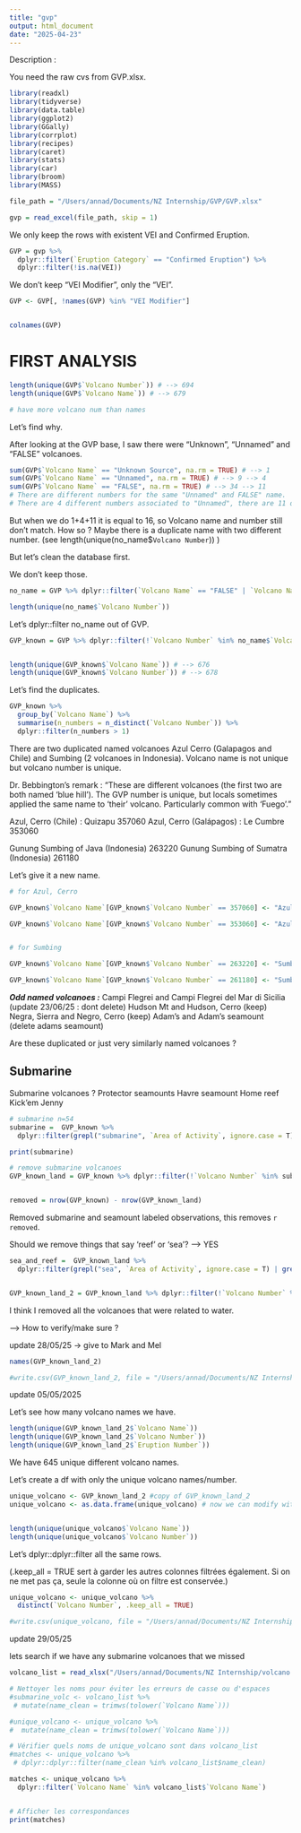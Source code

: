 ```yaml
---
title: "gvp"
output: html_document
date: "2025-04-23"
---
```



Description : 

You need the raw cvs from GVP.xlsx.



```r

library(readxl)
library(tidyverse)
library(data.table)
library(ggplot2)
library(GGally)
library(corrplot)
library(recipes)
library(caret)
library(stats)
library(car)
library(broom)
library(MASS)


```



```r

file_path = "/Users/annad/Documents/NZ Internship/GVP/GVP.xlsx"

gvp = read_excel(file_path, skip = 1)

```



We only keep the rows with existent VEI and Confirmed Eruption.

```r

GVP = gvp %>%
  dplyr::filter(`Eruption Category` == "Confirmed Eruption") %>%
  dplyr::filter(!is.na(VEI))


```


We don't keep "VEI Modifier", only the "VEI".


```r
GVP <- GVP[, !names(GVP) %in% "VEI Modifier"]


colnames(GVP)
```



# **FIRST ANALYSIS**


```r

length(unique(GVP$`Volcano Number`)) # --> 694
length(unique(GVP$`Volcano Name`)) # --> 679

# have more volcano num than names

```


Let's find why. 

After looking at the GVP base, I saw there were "Unknown", "Unnamed" and "FALSE" volcanoes.

```r

sum(GVP$`Volcano Name` == "Unknown Source", na.rm = TRUE) # --> 1
sum(GVP$`Volcano Name` == "Unnamed", na.rm = TRUE) # --> 9 --> 4 
sum(GVP$`Volcano Name` == "FALSE", na.rm = TRUE) # --> 34 --> 11
# There are different numbers for the same "Unnamed" and FALSE" name.
# There are 4 different numbers associated to "Unnamed", there are 11 different numbers associated to "FALSE".

```


But when we do 1+4+11 it is equal to 16, so Volcano name and number still don't match. How so ? 
Maybe there is a duplicate name with two different number. (see length(unique(no_name$`Volcano Number`))
)

But let's clean the database first.



We don't keep those.

```r

no_name = GVP %>% dplyr::filter(`Volcano Name` == "FALSE" | `Volcano Name` == "Unnamed" | `Volcano Name` == "Unknown Source")

length(unique(no_name$`Volcano Number`))

```



Let's dplyr::filter no_name out of GVP.

```r

GVP_known = GVP %>% dplyr::filter(!`Volcano Number` %in% no_name$`Volcano Number`)


length(unique(GVP_known$`Volcano Name`)) # --> 676
length(unique(GVP_known$`Volcano Number`)) # --> 678

```


Let's find the duplicates.

```r

GVP_known %>%
  group_by(`Volcano Name`) %>%
  summarise(n_numbers = n_distinct(`Volcano Number`)) %>%
  dplyr::filter(n_numbers > 1)

```



There are two duplicated named volcanoes Azul Cerro (Galapagos and Chile) and Sumbing (2 volcanoes in Indonesia). 
Volcano name is not unique but volcano number is unique.

Dr. Bebbington's remark : "These are different volcanoes (the first two are both named ‘blue hill’). The GVP number is unique, but locals sometimes applied the same name to ‘their’ volcano. Particularly common with ‘Fuego’."

Azul, Cerro (Chile) : Quizapu 357060
Azul, Cerro (Galápagos) : Le Cumbre 353060

Gunung Sumbing of Java (Indonesia) 263220
Gunung Sumbing of Sumatra (Indonesia) 261180



Let's give it a new name.

```r

# for Azul, Cerro

GVP_known$`Volcano Name`[GVP_known$`Volcano Number` == 357060] <- "Azul, Cerro / Quizapu (Chile)"

GVP_known$`Volcano Name`[GVP_known$`Volcano Number` == 353060] <- "Azul, Cerro (Galapagos)"


# for Sumbing

GVP_known$`Volcano Name`[GVP_known$`Volcano Number` == 263220] <- "Sumbing, Java"

GVP_known$`Volcano Name`[GVP_known$`Volcano Number` == 261180] <- "Sumbing, Sumatra"


```



***Odd named volcanoes :*** 
Campi Flegrei and Campi Flegrei del Mar di Sicilia (update 23/06/25 : dont delete)
Hudson Mt and Hudson, Cerro (keep)
Negra, Sierra and Negro, Cerro (keep)
Adam's and Adam's seamount (delete adams seamount)

Are these duplicated or just very similarly named volcanoes ?


## Submarine

Submarine volcanoes ?
Protector seamounts
Havre seamount
Home reef
Kick'em Jenny

```r

# submarine n=54
submarine =  GVP_known %>% 
  dplyr::filter(grepl("submarine", `Area of Activity`, ignore.case = T) | grepl("submarine", `Volcano Name`, ignore.case = T) | grepl("seamount", `Volcano Name`, ignore.case = T) )

print(submarine)
```

```r
# remove submarine volcanoes 
GVP_known_land = GVP_known %>% dplyr::filter(!`Volcano Number` %in% submarine$`Volcano Number`)


removed = nrow(GVP_known) - nrow(GVP_known_land)

```


Removed submarine and seamount labeled observations, this removes `r removed`. 



Should we remove things that say 'reef' or 'sea'? --> YES

```r

sea_and_reef =  GVP_known_land %>% 
  dplyr::filter(grepl("sea", `Area of Activity`, ignore.case = T) | grepl("GVP_known_land", `Volcano Name`, ignore.case = T) | grepl("reef", `Volcano Name`, ignore.case = T) | grepl("reef", `Area of Activity`, ignore.case = T))


GVP_known_land_2 = GVP_known_land %>% dplyr::filter(!`Volcano Number` %in% sea_and_reef$`Volcano Number`)


```


I think I removed all the volcanoes that were related to water. 

--> How to verify/make sure ?

update 28/05/25 -> give to Mark and Mel



```r
names(GVP_known_land_2)

#write.csv(GVP_known_land_2, file = "/Users/annad/Documents/NZ Internship/GVP_known_land_2.csv", row.names = FALSE)

```



update 05/05/2025

Let's see how many volcano names we have.


```r

length(unique(GVP_known_land_2$`Volcano Name`))
length(unique(GVP_known_land_2$`Volcano Number`))
length(unique(GVP_known_land_2$`Eruption Number`))
```


We have 645 unique different volcano names. 

###########################################################################

Let's create a df with only the unique volcano names/number.


```r

unique_volcano <- GVP_known_land_2 #copy of GVP_known_land_2
unique_volcano <- as.data.frame(unique_volcano) # now we can modify without worry


length(unique(unique_volcano$`Volcano Name`))
length(unique(unique_volcano$`Volcano Number`))
```



Let's dplyr::dplyr::filter all the same rows.

(.keep_all = TRUE sert à garder les autres colonnes filtrées également. Si on ne met pas ça, seule la colonne où on filtre est conservée.)

```r

unique_volcano <- unique_volcano %>%
  distinct(`Volcano Number`, .keep_all = TRUE)

```




```r
#write.csv(unique_volcano, file = "/Users/annad/Documents/NZ Internship/unique_volcano.csv", row.names = FALSE)
```


update 29/05/25 

lets search if we have any submarine volcanoes that we missed

```r

volcano_list = read_xlsx("/Users/annad/Documents/NZ Internship/volcano list.xlsx")

# Nettoyer les noms pour éviter les erreurs de casse ou d'espaces
#submarine_volc <- volcano_list %>%
 # mutate(name_clean = trimws(tolower(`Volcano Name`)))

#unique_volcano <- unique_volcano %>%
#  mutate(name_clean = trimws(tolower(`Volcano Name`)))

# Vérifier quels noms de unique_volcano sont dans volcano_list
#matches <- unique_volcano %>%
 # dplyr::dplyr::filter(name_clean %in% volcano_list$name_clean)

matches <- unique_volcano %>%
  dplyr::filter(`Volcano Name` %in% volcano_list$`Volcano Name`)


# Afficher les correspondances
print(matches)

```



